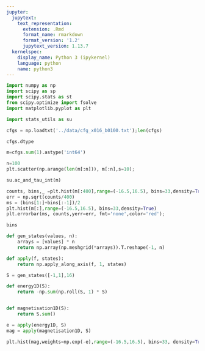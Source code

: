 ```yaml
---
jupyter:
  jupytext:
    text_representation:
      extension: .Rmd
      format_name: rmarkdown
      format_version: '1.2'
      jupytext_version: 1.13.7
  kernelspec:
    display_name: Python 3 (ipykernel)
    language: python
    name: python3
---
```


```python
import numpy as np
import scipy as sp
import scipy.stats as st
from scipy.optimize import fsolve
import matplotlib.pyplot as plt
```

```python
import stats_utils as su
```

```python
cfgs = np.loadtxt('../data/cfg_x016_b0100.txt');len(cfgs)
```

```python
cfgs.dtype
```

```python
m=cfgs.sum(1).astype('int64')
```

```python
n=100
plt.scatter(np.arange(len(m[:n])), m[:n],s=10);
```

```python
su.ac_and_tau_int(m)
```

```python
counts, bins,_ =plt.hist(m[:400],range=(-16.5,16.5), bins=33,density=True)
err = np.sqrt(counts/400)
ms = (bins[1:]+bins[:-1])/2
plt.hist(m[:],range=(-16.5,16.5), bins=33,density=True)
plt.errorbar(ms, counts,yerr=err, fmt='none',color='red');
```

```python
bins
```

```python
def gen_states(values, n):
    arrays = [values] * n
    return np.array(np.meshgrid(*arrays)).T.reshape(-1, n)
```

```python
def apply(f, states):
    return np.apply_along_axis(f, 1, states)
```

```python
S = gen_states([-1,1],16)
```

```python
def energy1D(S):
    return -np.sum(np.roll(S, 1) * S)


def magnetisation1D(S):
    return S.sum()
```

```python
e = apply(energy1D, S)
mag = apply(magnetisation1D, S)
```

```python
plt.hist(mag,weights=np.exp(-e),range=(-16.5,16.5), bins=33, density=True);
```

```python

```
